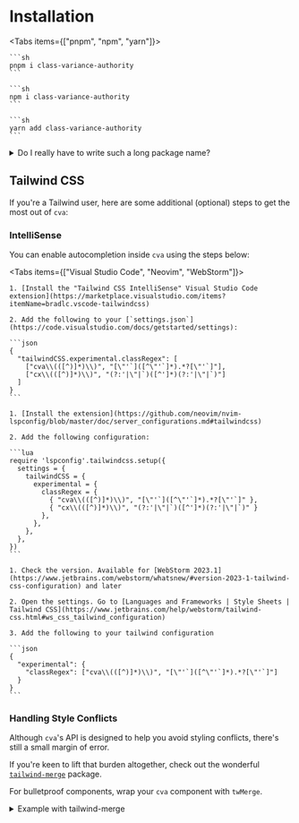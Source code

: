
# Installation

<Tabs items={["pnpm", "npm", "yarn"]}>
  <Tab>

    ```sh
    pnpm i class-variance-authority
    ```

  </Tab>
  <Tab>

    ```sh
    npm i class-variance-authority
    ```

  </Tab>
  <Tab>
  
    ```sh
    yarn add class-variance-authority
    ```
  
  </Tab>
</Tabs>

<details>

<summary>Do I really have to write such a long package name?</summary>

Unfortunately, for a little bit longer, yes. Originally, the plan was to publish the package as `cva`, but this name [was taken and marked as a "placeholder"](https://www.npmjs.com/package/cva).

On 2022/02/16, GitHub transferred NPM ownership of `cva` to [Joe Bell](https://joebell.co.uk/twitter). This shorter name will be used from v1 onwards.

In the meantime, you can always alias the package for your convenience…

1. Alias the package with [`npm install`](https://docs.npmjs.com/cli/v6/commands/npm-install)

   ```sh
   npm i cva@npm:class-variance-authority
   ```

2. Then import like so:

   ```ts
   import { cva } from "cva";

   // …
   ```

</details>

## Tailwind CSS

If you're a Tailwind user, here are some additional (optional) steps to get the most out of `cva`:

### IntelliSense

You can enable autocompletion inside `cva` using the steps below:

<Tabs items={["Visual Studio Code", "Neovim", "WebStorm"]}>
  <Tab>

    1. [Install the "Tailwind CSS IntelliSense" Visual Studio Code extension](https://marketplace.visualstudio.com/items?itemName=bradlc.vscode-tailwindcss)

    2. Add the following to your [`settings.json`](https://code.visualstudio.com/docs/getstarted/settings):

    ```json
    {
      "tailwindCSS.experimental.classRegex": [
        ["cva\\(([^)]*)\\)", "[\"'`]([^\"'`]*).*?[\"'`]"],
        ["cx\\(([^)]*)\\)", "(?:'|\"|`)([^']*)(?:'|\"|`)"]
      ]
    }
    ```

  </Tab>
  <Tab>

    1. [Install the extension](https://github.com/neovim/nvim-lspconfig/blob/master/doc/server_configurations.md#tailwindcss)

    2. Add the following configuration:

    ```lua
    require 'lspconfig'.tailwindcss.setup({
      settings = {
        tailwindCSS = {
          experimental = {
            classRegex = {
              { "cva\\(([^)]*)\\)", "[\"'`]([^\"'`]*).*?[\"'`]" },
              { "cx\\(([^)]*)\\)", "(?:'|\"|`)([^']*)(?:'|\"|`)" }
            },
          },
        },
      },
    })
    ```

  </Tab>
  <Tab>

    1. Check the version. Available for [WebStorm 2023.1](https://www.jetbrains.com/webstorm/whatsnew/#version-2023-1-tailwind-css-configuration) and later

    2. Open the settings. Go to [Languages and Frameworks | Style Sheets | Tailwind CSS](https://www.jetbrains.com/help/webstorm/tailwind-css.html#ws_css_tailwind_configuration)

    3. Add the following to your tailwind configuration

    ```json
    {
      "experimental": {
        "classRegex": ["cva\\(([^)]*)\\)", "[\"'`]([^\"'`]*).*?[\"'`]"]
      }
    }
    ```

  </Tab>
</Tabs>

### Handling Style Conflicts

Although `cva`'s API is designed to help you avoid styling conflicts, there's still a small margin of error.

If you're keen to lift that burden altogether, check out the wonderful [`tailwind-merge`](https://github.com/dcastil/tailwind-merge) package.

For bulletproof components, wrap your `cva` component with `twMerge`.

<details>

<summary>Example with tailwind-merge</summary>

```ts
import { cva, type VariantProps } from "class-variance-authority";
import { twMerge } from "tailwind-merge";

const buttonVariants = cva(["your", "base", "classes"], {
  variants: {
    intent: {
      primary: ["your", "primary", "classes"],
    },
  },
  defaultVariants: {
    intent: "primary",
  },
});

export interface ButtonVariants extends VariantProps<typeof buttonVariants> {}

export const button = (variants: ButtonVariants) =>
  twMerge(buttonVariants(variants));
```

</details>
